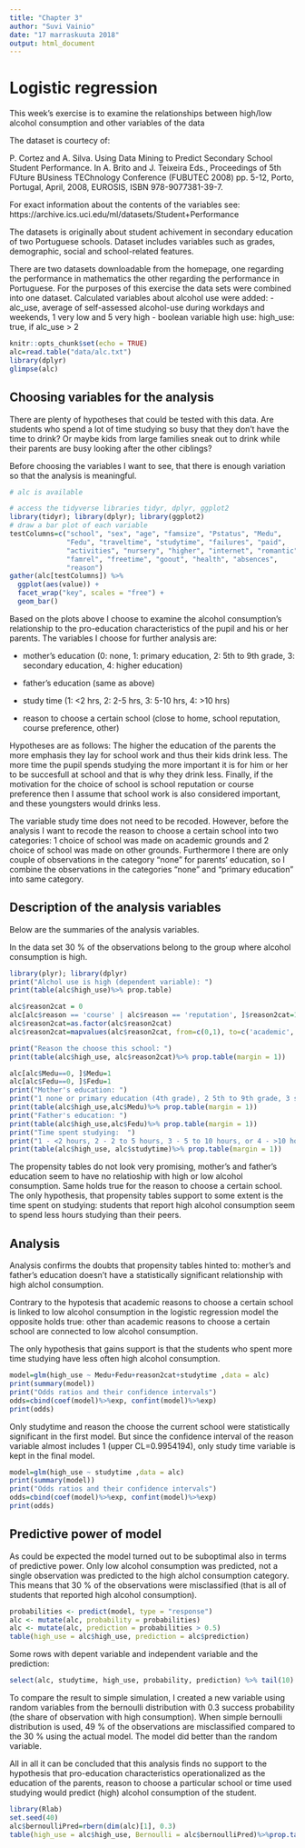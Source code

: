 ```yaml
---
title: "Chapter 3"
author: "Suvi Vainio"
date: "17 marraskuuta 2018"
output: html_document
---
```

# Logistic regression

This week's exercise is to examine the relationships between high/low alcohol consumption and other variables of the data

The dataset is courtecy of:

P. Cortez and A. Silva. Using Data Mining to Predict Secondary School Student Performance. In A. Brito and J. Teixeira Eds., Proceedings of 5th FUture BUsiness TEChnology Conference (FUBUTEC 2008) pp. 5-12, Porto, Portugal, April, 2008, EUROSIS, ISBN 978-9077381-39-7.

For exact information about the contents of  the variables see: https://archive.ics.uci.edu/ml/datasets/Student+Performance

The datasets is originally about student achivement in secondary education of two Portuguese schools. Dataset includes variables such as grades, demographic, social and school-related features.

There are two datasets downloadable from the homepage, one regarding the performance in mathematics the other regarding the performance in Portuguese. For the purposes of this exercise the data sets were combined into one dataset. Calculated variables about alcohol use were added:
- alc_use, average of self-assessed alcohol-use during workdays and weekends, 1 very low and 5 very high
- boolean variable high use: high_use: true, if alc_use > 2

```r
knitr::opts_chunk$set(echo = TRUE)
alc=read.table("data/alc.txt")
library(dplyr)
glimpse(alc)
```

## Choosing variables for the analysis

There are plenty of hypotheses that could be tested with this data. Are students who spend a lot of time studying so busy that they don't have the time to drink? Or maybe kids from large families sneak out to drink while their parents are busy looking after the other ciblings?

Before choosing the variables I want to see, that there is enough variation so that the analysis is meaningful.

```r
# alc is available

# access the tidyverse libraries tidyr, dplyr, ggplot2
library(tidyr); library(dplyr); library(ggplot2)
# draw a bar plot of each variable
testColumns=c("school", "sex", "age", "famsize", "Pstatus", "Medu", 
              "Fedu", "traveltime", "studytime", "failures", "paid",
              "activities", "nursery", "higher", "internet", "romantic",
              "famrel", "freetime", "goout", "health", "absences",
              "reason")
gather(alc[testColumns]) %>% 
  ggplot(aes(value)) + 
  facet_wrap("key", scales = "free") +
  geom_bar()

```

Based on the plots above I choose to examine the alcohol consumption's relationship to the pro-education characteristics of the pupil and his or her parents. The variables I choose for further analysis are:

- mother's education (0: none, 1: primary education, 2: 5th to 9th grade, 3: secondary education, 4: higher education)

- father's education (same as above)

- study time (1: <2 hrs, 2: 2-5 hrs, 3: 5-10 hrs, 4: >10 hrs)

- reason to choose a certain school (close to home, school reputation, course preference, other)

Hypotheses are as follows: The higher the education of the parents the more emphasis they lay for school work and thus their kids drink less. The more time the pupil spends studying the more important it is for him or her to be succesfull at school and that is why they drink less. Finally, if the motivation for the choice of school is school reputation or course preference then I assume that school work is also considered important, and these youngsters would drinks less.

The variable study time does not need to be recoded. However, before the analysis I want to recode the reason to choose a certain school into two categories: 1 choice of school was made on academic grounds and 2 choice of school was made on other grounds. Furthermore I there are only couple of observations in the category "none" for parents' education, so I combine the observations in the categories "none" and "primary education" into same category.

## Description of the analysis variables
Below are the summaries of the analysis variables.

In the data set 30 % of the observations belong to the group where alcohol consumption is high.

```r
library(plyr); library(dplyr)
print("Alchol use is high (dependent variable): ")
print(table(alc$high_use)%>% prop.table)

alc$reason2cat = 0
alc[alc$reason == 'course' | alc$reason == 'reputation', ]$reason2cat=1
alc$reason2cat=as.factor(alc$reason2cat)
alc$reason2cat=mapvalues(alc$reason2cat, from=c(0,1), to=c('academic', 'other'))

print("Reason the choose this school: ")
print(table(alc$high_use, alc$reason2cat)%>% prop.table(margin = 1))

alc[alc$Medu==0, ]$Medu=1
alc[alc$Fedu==0, ]$Fedu=1
print("Mother's education: ")
print("1 none or primary education (4th grade), 2 5th to 9th grade, 3 secondary education or 4 higher education")
print(table(alc$high_use,alc$Medu)%>% prop.table(margin = 1))
print("Father's education: ")
print(table(alc$high_use,alc$Fedu)%>% prop.table(margin = 1))
print("Time spent studying:  ")
print("1 - <2 hours, 2 - 2 to 5 hours, 3 - 5 to 10 hours, or 4 - >10 hours")
print(table(alc$high_use, alc$studytime)%>% prop.table(margin = 1))

```

The propensity tables do not look very promising, mother's and father's education seem to have no relatioship with high or low alcohol consumption. Same holds true for the reason to choose a certain school. The only hypothesis, that propensity tables support to some extent is the time spent on studying: students that report high alcohol consumption seem to spend less hours studying than their peers.

## Analysis

Analysis confirms the doubts that propensity tables hinted to: mother's and father's education doesn't have a statistically significant relationship with high alchol consumption.

Contrary to the hypotesis that academic reasons to choose a certain school is linked to low alcohol consumption in the logistic regression model the opposite holds true: other than academic reasons to choose a certain school are connected to low alcohol consumption.

The only hypothesis that gains support is that the students who spent more time studying have less often high alcohol consumption.

```r
model=glm(high_use ~ Medu+Fedu+reason2cat+studytime ,data = alc)
print(summary(model))
print("Odds ratios and their confidence intervals")
odds=cbind(coef(model)%>%exp, confint(model)%>%exp)
print(odds)

```

Only studytime and reason the choose the current school were statistically significant in the first model. But since the confidence interval of the reason variable almost includes 1 (upper CL=0.9954194), only study time variable is kept in the final model.

```R
model=glm(high_use ~ studytime ,data = alc)
print(summary(model))
print("Odds ratios and their confidence intervals")
odds=cbind(coef(model)%>%exp, confint(model)%>%exp)
print(odds)
```


## Predictive power of model

As could be expected the model turned out to be suboptimal also in terms of predictive power. Only low alcohol consumption was predicted, not a single observation was predicted to the high alchol consumption category. This means that 30 % of the observations were misclassified (that is all of students that reported high alcohol consumption).

```r
probabilities <- predict(model, type = "response")
alc <- mutate(alc, probability = probabilities)
alc <- mutate(alc, prediction = probabilities > 0.5)
table(high_use = alc$high_use, prediction = alc$prediction)

```

Some rows with depent variable and independent variable and the prediction:

```r
select(alc, studytime, high_use, probability, prediction) %>% tail(10)
```

To compare the result to simple simulation, I created a new variable using random variables from the bernoulli distribution with 0.3 success probability (the share of observation with high consumption). When simple bernoulli distribution is used, 49 % of the observations are misclassified compared to the 30 % using the actual model. The model did better than the random variable.

All in all it can be concluded that this analysis finds no support to the hypothesis that pro-education characteristics operationalized as the education of the parents, reason to choose a particular school or time used studying would predict (high) alcohol consumption of the student.

```r
library(Rlab)
set.seed(40)
alc$bernoulliPred=rbern(dim(alc)[1], 0.3)
table(high_use = alc$high_use, Bernoulli = alc$bernoulliPred)%>%prop.table()

```




